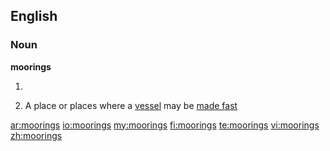 ==English==

===Noun===
'''moorings'''

# {{plural of|[[mooring]]}}
#{{nautical}} A place or places where a [[vessel]] may be [[made fast]]

[[ar:moorings]]
[[io:moorings]]
[[my:moorings]]
[[fi:moorings]]
[[te:moorings]]
[[vi:moorings]]
[[zh:moorings]]